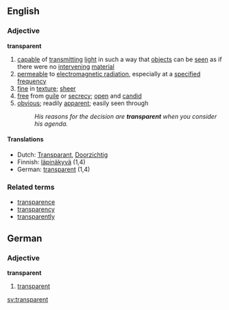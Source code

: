 ==English==
===Adjective===
'''transparent'''
# [[capable]] of [[transmitting]] [[light]] in such a way that [[object]]s can be [[seen]] as if there were no [[intervening]] [[material]]
# [[permeable]] to [[electromagnetic radiation]], especially at a [[specified]] [[frequency]]
# [[fine]] in [[texture]]; [[sheer]]
# [[free]] from [[guile]] or [[secrecy]]; [[open]] and [[candid]]
#[[obvious]]; readily [[apparent]]; easily seen through
#:''His reasons for the decision are '''transparent''' when you consider his agenda.''

====Translations====
*Dutch: [[Transparant]], [[Doorzichtig]]
*Finnish: [[läpinäkyvä]] (1,4)
*German: [[transparent]] (1,4)

===Related terms===
*[[transparence]]
*[[transparency]]
*[[transparently]]

==German==
===Adjective===
'''transparent'''
#[[Transparent#English|transparent]]

[[sv:transparent]]